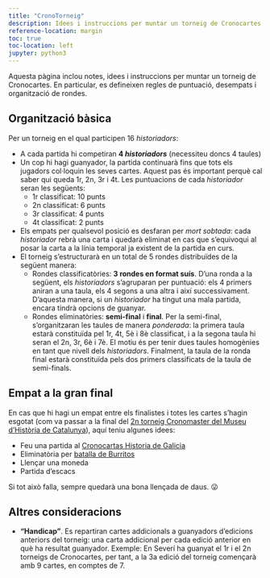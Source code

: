 ```yaml
---
title: "CronoTorneig"
description: Idees i instruccions per muntar un torneig de Cronocartes
reference-location: margin
toc: true
toc-location: left
jupyter: python3
---
```


Aquesta pàgina inclou notes, idees i instruccions per muntar un torneig de
Cronocartes. En particular, es defineixen regles de puntuació, desempats i
organització de rondes.

## Organització bàsica

Per un torneig en el qual participen 16 *historiadors*:

- A cada partida hi competiran **4 *historiadors*** (necessiteu doncs 4 taules)
- Un cop hi hagi guanyador, la partida continuarà fins que tots els jugadors
col·loquin les seves cartes. Aquest pas és important perquè cal saber qui queda
1r, 2n, 3r i 4t. Les puntuacions de cada *historiador* seran les següents:
    - 1r classificat: 10 punts
    - 2n classificat: 6 punts
    - 3r classificat: 4 punts
    - 4t classificat: 2 punts
- Els empats per qualsevol posició es desfaran per *mort sobtada*: cada *historiador*
rebrà una carta i quedarà eliminat en cas que s'equivoqui al posar la carta a la
línia temporal ja existent de la partida en curs.
- El torneig s'estructurarà en un total de 5 rondes distribuïdes de la següent manera:
    - Rondes classificatòries: **3 rondes en format suís**. D'una ronda a la següent, els *historiadors* s'agruparan per puntuació: els 4 primers aniran a una
    taula, els 4 segons a una altra i així successivament. D'aquesta manera, si un *historiador* ha tingut una mala partida, encara tindrà opcions de guanyar.
    - Rondes eliminatòries: **semi-final** i **final**. Per la semi-final,
    s'organitzaran les taules de manera *ponderada*: la primera taula estarà
    constituïda pel 1r, 4t, 5è i 8è classificat, i a la segona taula hi seran
    el 2n, 3r, 6è i 7è. El motiu és per tenir dues taules homogènies en tant que
    nivell dels *historiadors*. Finalment, la taula de la ronda final estarà
    constituïda pels dos primers classificats de la taula de semi-finals.

## Empat a la gran final

En cas que hi hagi un empat entre els finalistes i totes les cartes s'hagin
esgotat (com va passar a la final del [2n torneig Cronomaster del Museu
d'Història de Catalunya](https://mhcat.cat/activitats/educatives_esplais/activitats_culturals/2n_torneig_cronomaster_de_jocs_de_taula)), aquí teniu algunes idees:

- Feu una partida al [Cronocartas Historia de Galicia](./cronocartas/index.qmd)
- Eliminatòria per [batalla de Burritos](https://boardgamegeek.com/boardgame/274533/throw-throw-burrito)
- Llençar una moneda
- Partida d'escacs

Si tot això falla, sempre quedarà una bona llençada de daus. 😜

## Altres consideracions

- **"Handicap"**. Es repartiran cartes addicionals a guanyadors d'edicions anteriors del torneig: una carta addicional per cada edició anterior en què ha resultat guanyador.
Exemple: En Severí ha guanyat el 1r i el 2n torneigs de Cronocartes, per tant,
a la 3a edició del torneig començarà amb 9 cartes, en comptes de 7.
